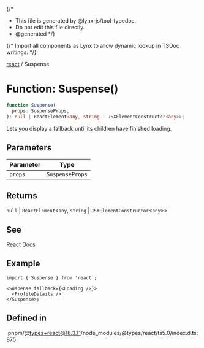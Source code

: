 {/*
* This file is generated by @lynx-js/tool-typedoc.
* Do not edit this file directly.
* @generated
*/}

{/* Import all components as Lynx to allow dynamic lookup in TSDoc writings. */}

[react](/api/react/index.mdx) / Suspense

# Function: Suspense()

```ts
function Suspense(
  props: SuspenseProps,
): null | ReactElement<any, string | JSXElementConstructor<any>>;
```

Lets you display a fallback until its children have finished loading.

## Parameters

| Parameter | Type            |
| --------- | --------------- |
| `props`   | `SuspenseProps` |

## Returns

`null` \| `ReactElement`\<`any`, `string` \| `JSXElementConstructor`\<`any`\>\>

## See

[React Docs](https://react.dev/reference/react/Suspense)

## Example

```tsx
import { Suspense } from 'react';

<Suspense fallback={<Loading />}>
  <ProfileDetails />
</Suspense>;
```

## Defined in

.pnpm/@types+react@18.3.11/node_modules/@types/react/ts5.0/index.d.ts:875
